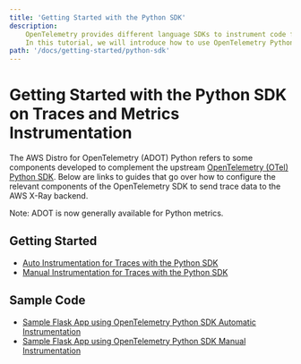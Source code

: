 ```yaml
---
title: 'Getting Started with the Python SDK'
description:
    OpenTelemetry provides different language SDKs to instrument code for collecting telemetry data in the application.
    In this tutorial, we will introduce how to use OpenTelemetry Python SDK for traces and metrics instrumentation in the application...
path: '/docs/getting-started/python-sdk'
---
```



# Getting Started with the Python SDK on Traces and Metrics Instrumentation

The AWS Distro for OpenTelemetry (ADOT) Python refers to some components developed to complement the upstream [OpenTelemetry (OTel) Python SDK](https://github.com/open-telemetry/opentelemetry-python/tree/main/opentelemetry-sdk). Below are links to guides that go over how to configure the relevant components of the OpenTelemetry SDK to send trace data to the AWS X-Ray backend.

Note: ADOT is now generally available for Python metrics.

<SectionSeparator />

## Getting Started

* [Auto Instrumentation for Traces with the Python SDK](/docs/getting-started/python-sdk/trace-auto-instr)
* [Manual Instrumentation for Traces with the Python SDK](/docs/getting-started/python-sdk/trace-manual-instr)

## Sample Code

* [Sample Flask App using OpenTelemetry Python SDK Automatic Instrumentation](https://github.com/aws-observability/aws-otel-python/tree/main/integration-test-apps/auto-instrumentation/flask)
* [Sample Flask App using OpenTelemetry Python SDK Manual Instrumentation](https://github.com/aws-observability/aws-otel-python/tree/main/integration-test-apps/manual-instrumentation/flask)
